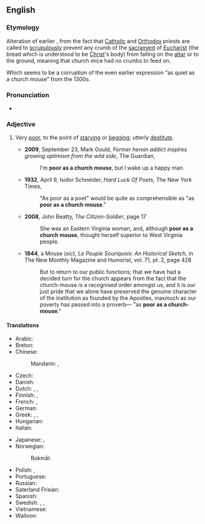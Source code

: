 ==English==

===Etymology===
Alteration of earlier {{m|en|hungry as a church mouse}}, from the fact that [[Catholic]] and [[Orthodox]] priests are called to [[scrupulously]] prevent any crumb of the [[sacrament]] of [[Eucharist]] (the bread which is understood to be [[Christ]]'s body) from falling on the [[altar]] or to the ground, meaning that church mice had no crumbs to feed on.

Which seems to be a corruption of the even earlier expression “as quiet as a church mouse” from the 1300s.

===Pronunciation===
* {{audio|en|En-au-poor as a church mouse.ogg|Audio (AU)}}

===Adjective===
{{en-adj|-|head=(as) [[poor]] as a [[church]] [[mouse]]}}

# {{lb|en|simile}} Very [[poor]], to the point of [[starving]] or [[begging]]; utterly [[destitute]].
#* '''2009''', September 23, Mark Gould, ''Former heroin addict inspires growing optimism from the wild side'', The Guardian,
#*: I'm '''poor as a church mouse''', but I wake up a happy man.
#* '''1932''', April 9, Isidor Schneider, ''Hard Luck Of Poets'', The New York Times,
#*: "As poor as a poet" would be quite as comprehensible as "as '''poor as a church mouse'''."
#* '''2008''', John Beatty, ''The Citizen-Soldier'', page 17
#*: She was an Eastern Virginia woman, and, although '''poor as a church mouse''', thought herself superior to West Virginia people.
#* '''1844''', a Mouse (''sic''), ''Le Peuple Souriquois: An Historical Sketch'', in The New Monthly Magazine and Humorist, vol. 71, pt. 2, page 428
#*: But to return to our public functions; that we have had a decided turn for the church appears from the fact that the church-mouse is a recognised order amongst us, and it is our just pride that we alone have preserved the genuine character of the institution as founded by the Apostles, inasmuch as our poverty has passed into a proverb— "as '''poor as a church-mouse'''."
#: {{syn|en|poor as a rat|poor as Job|Thesaurus:impoverished}}

====Translations====
{{trans-top|very poor}}
* Arabic: {{t-needed|ar}}
* Breton: {{t|br|paour evel ur razh-iliz}}
* Chinese:
*: Mandarin: {{t+|zh|一貧如洗|sc=Hani}}, {{t+|zh|一贫如洗|tr=yīpínrúxǐ|sc=Hani}}
* Czech: {{t|cs|chudý jako kostelní myš}}
* Danish: {{t|da|fattig som en kirkerotte}}
* Dutch: {{qualifier|vulgar}} {{t|nl|geen nagel hebben om zijn gat mee af te krabben}}, {{t|nl|zo arm als Job}}, {{t|nl|zo arm als een kerkrat}}
* Finnish: {{t+|fi|köyhä kuin kirkonrotta}}, {{t+|fi|rutiköyhä}}
* French: {{t+|fr|gueux comme un rat d'église}}, {{t+|fr|pauvre comme Job}}
* German: {{t|de|arm wie eine Kirchenmaus}}
* Greek: {{t+|el|πάμφτωχος|m}}, {{t|el|ζάφτωχος|m}}, {{t|el|δεν έχει μία}}
* Hungarian: {{t+|hu|szegény, mint a templom egere}}
* Italian: {{t|it|povero in canna}}
{{trans-mid}}
* Japanese: {{t|ja|教会のネズミのように貧しい|tr=kyōkai-no nezumi-no yōni mazushii}} {{qualifier|literal translation}}, {{t|ja|非常に貧しい|tr=hijō-ni mazushii}}
* Norwegian:
*: Bokmål: {{t+|nb|blakk som en kirkerotte}}
* Polish: {{t+|pl|ubogi jak mysz kościelna}}, {{t+|pl|biedny jak mysz kościelna}}
* Portuguese: {{t+|pt|paupérrimo}}
* Russian: {{t|ru|бе́дный как церко́вная мышь}}
* Saterland Frisian: {{t|stq|äärm as n Säärkenmúus}}
* Spanish: {{t|es|más pobre que una rata}}
* Swedish: {{t+|sv|fattig som en kyrkråtta}}, {{t|sv|fattig som en råtta}}, {{t|sv|fattig som en lus}}
* Vietnamese: {{t-needed|vi}}
* Walloon: {{t+|wa|pôve come on rat d' eglijhe}}
{{trans-bottom}}